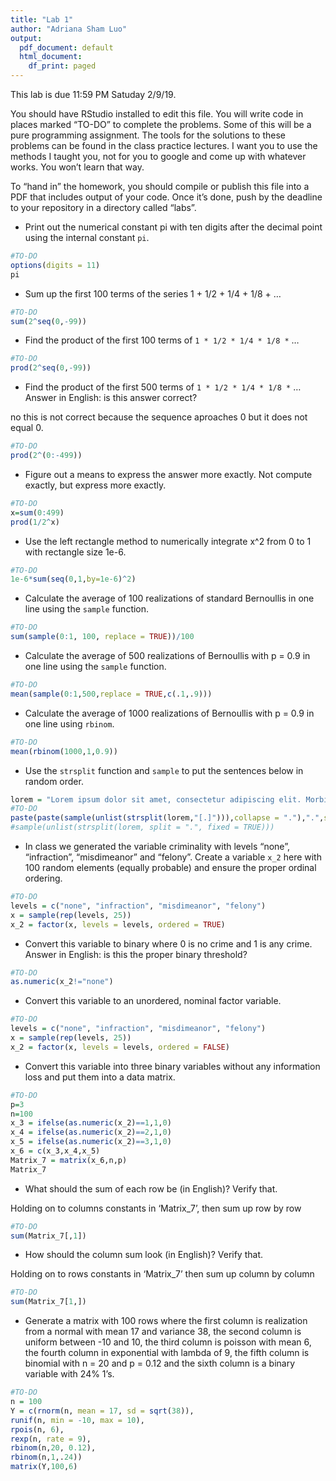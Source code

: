 ```yaml
---
title: "Lab 1"
author: "Adriana Sham Luo"
output:
  pdf_document: default
  html_document:
    df_print: paged
---
```


This lab is due 11:59 PM Satuday 2/9/19. 


You should have RStudio installed to edit this file. You will write code in places marked "TO-DO" to complete the problems. Some of this will be a pure programming assignment. The tools for the solutions to these problems can be found in the class practice lectures. I want you to use the methods I taught you, not for you to google and come up with whatever works. You won't learn that way.

To "hand in" the homework, you should compile or publish this file into a PDF that includes output of your code. Once it's done, push by the deadline to your repository in a directory called "labs".

* Print out the numerical constant pi with ten digits after the decimal point using the internal constant `pi`.

```r
#TO-DO
options(digits = 11)
pi
```

* Sum up the first 100 terms of the series 1 + 1/2 + 1/4 + 1/8 + ...

```r
#TO-DO
sum(2^seq(0,-99))
```

* Find the product of the first 100 terms of `1 * 1/2 * 1/4 * 1/8 *` ...

```r
#TO-DO
prod(2^seq(0,-99))
```

* Find the product of the first 500 terms of `1 * 1/2 * 1/4 * 1/8 *` ... Answer in English: is this answer correct?

no this is not correct because the sequence aproaches 0 but it does not equal 0.
```r
#TO-DO
prod(2^(0:-499))
```

* Figure out a means to express the answer more exactly. Not compute exactly, but express more exactly.

```r
#TO-DO
x=sum(0:499)
prod(1/2^x)
```


* Use the left rectangle method to numerically integrate x^2 from 0 to 1 with rectangle size 1e-6.

```r
#TO-DO
1e-6*sum(seq(0,1,by=1e-6)^2)
```


* Calculate the average of 100 realizations of standard Bernoullis in one line using the `sample` function.

```r
#TO-DO
sum(sample(0:1, 100, replace = TRUE))/100
```


* Calculate the average of 500 realizations of Bernoullis with p = 0.9 in one line using the `sample` function.

```r
#TO-DO
mean(sample(0:1,500,replace = TRUE,c(.1,.9)))
```


* Calculate the average of 1000 realizations of Bernoullis with p = 0.9 in one line using `rbinom`.

```r
#TO-DO
mean(rbinom(1000,1,0.9))
```

* Use the `strsplit` function and `sample` to put the sentences below in random order.

```r
lorem = "Lorem ipsum dolor sit amet, consectetur adipiscing elit. Morbi posuere varius volutpat. Morbi faucibus ligula id massa ultricies viverra. Donec vehicula sagittis nisi non semper. Donec at tempor erat. Integer dapibus mi lectus, eu posuere arcu ultricies in. Cras suscipit id nibh lacinia elementum. Curabitur est augue, congue eget quam in, scelerisque semper magna. Aenean nulla ante, iaculis sed vehicula ac, finibus vel arcu. Mauris at sodales augue. "
#TO-DO
paste(paste(sample(unlist(strsplit(lorem,"[.]"))),collapse = "."),".",sep="")
#sample(unlist(strsplit(lorem, split = ".", fixed = TRUE)))
```

* In class we generated the variable criminality with levels "none", "infraction", "misdimeanor" and "felony". Create a variable `x_2` here with 100 random elements (equally probable) and ensure the proper ordinal ordering.

```r
#TO-DO
levels = c("none", "infraction", "misdimeanor", "felony")
x = sample(rep(levels, 25))
x_2 = factor(x, levels = levels, ordered = TRUE)
```

* Convert this variable to binary where 0 is no crime and 1 is any crime. Answer in English: is this the proper binary threshold?

```r
#TO-DO
as.numeric(x_2!="none")

```

* Convert this variable to an unordered, nominal factor variable.

```r
#TO-DO
levels = c("none", "infraction", "misdimeanor", "felony")
x = sample(rep(levels, 25))
x_2 = factor(x, levels = levels, ordered = FALSE)
```

* Convert this variable into three binary variables without any information loss and put them into a data matrix.

```r
#TO-DO
p=3
n=100
x_3 = ifelse(as.numeric(x_2)==1,1,0)
x_4 = ifelse(as.numeric(x_2)==2,1,0)
x_5 = ifelse(as.numeric(x_2)==3,1,0)
x_6 = c(x_3,x_4,x_5)
Matrix_7 = matrix(x_6,n,p)
Matrix_7
```

* What should the sum of each row be (in English)? Verify that. 

Holding on to columns constants in 'Matrix_7', then sum up row by row
```r
#TO-DO
sum(Matrix_7[,1])

```

* How should the column sum look (in English)? Verify that.

Holding on to rows constants in 'Matrix_7' then sum up column by column
```r
#TO-DO
sum(Matrix_7[1,])

```

* Generate a matrix with 100 rows where the first column is realization from a normal with mean 17 and variance 38, the second column is uniform between -10 and 10, the third column is poisson with mean 6, the fourth column in exponential with lambda of 9, the fifth column is binomial with n = 20 and p = 0.12 and the sixth column is a binary variable with 24% 1's.


```r
#TO-DO
n = 100
Y = c(rnorm(n, mean = 17, sd = sqrt(38)),
runif(n, min = -10, max = 10),
rpois(n, 6),
rexp(n, rate = 9),
rbinom(n,20, 0.12),
rbinom(n,1,.24))
matrix(Y,100,6)
```









